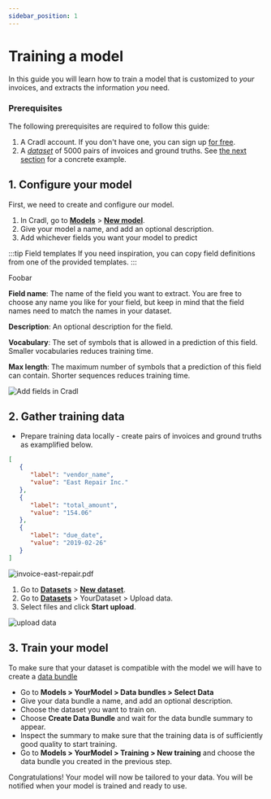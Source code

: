 ```yaml
---
sidebar_position: 1
---
```



# Training a model
In this guide you will learn how to train a model that is customized to *your* invoices, and extracts the information *you* need.

### Prerequisites
The following prerequisites are required to follow this guide:
1. A Cradl account. If you don't have one, you can sign up [for free](https://cradl.ai).
2. A [*dataset*](/concepts/datasets) of 5000 pairs of invoices and ground truths. See [the next section](#2-gather-training-data) for a concrete example.

## 1. Configure your model
First, we need to create and configure our model.
 1. In Cradl, go to [**Models**](https://app.cradl.ai/models) > [**New model**](https://app.cradl.ai/models).
 2. Give your model a name, and add an optional description.
 3. Add whichever fields you want your model to predict
 
:::tip Field templates
If you need inspiration, you can copy field definitions from one of the provided templates.
:::
 
Foobar

   **Field name**: The name of the field you want to extract. You are free to choose any name you like for your field, but keep in mind that the field names need to match the names in your dataset.

   **Description**: An optional description for the field.

   **Vocabulary**: The set of symbols that is allowed in a prediction of this field. Smaller vocabularies reduces training time.

   **Max length**: The maximum number of symbols that a prediction of this field can contain. Shorter sequences reduces training time.

![Add fields in Cradl](/img/use-cases/fields.png)

## 2. Gather training data
- Prepare training data locally - create pairs of invoices and ground truths as examplified below.


<Tabs>
<TabItem value="ground-truth" label="invoice-east-repair.json - Ground Truth" default>

```json
[
   {
      "label": "vendor_name",
      "value": "East Repair Inc."
   },
   {
      "label": "total_amount",
      "value": "154.06"
   },
   {
      "label": "due_date",
      "value": "2019-02-26"
   }
]
```

</TabItem>
<TabItem value="document" label="invoice-east-repair.pdf - Invoice">

![invoice-east-repair.pdf](/img/use-cases/invoice-sample-01.png)

</TabItem>
</Tabs>

1. Go to [**Datasets**](https://app.cradl.ai/datasets) > [**New dataset**](https://app.cradl.ai/datasets/new).
2. Go to [**Datasets**](https://app.cradl.ai/datasets) > YourDataset > Upload data.
3. Select files and click **Start upload**.

![upload data](/img/upload-data-app/upload-documents-cradl-1.png)

## 3. Train your model
To make sure that your dataset is compatible with the model we will have to create a [data bundle](../concepts/training-data.mdx)

- Go to **Models > YourModel > Data bundles > Select Data**
- Give your data bundle a name, and add an optional description.
- Choose the dataset you want to train on.
- Choose **Create Data Bundle** and wait for the data bundle summary to appear.
- Inspect the summary to make sure that the training data is of sufficiently good quality to start training.
- Go to **Models > YourModel > Training > New training** and choose the data bundle you created in the previous step.

Congratulations! Your model will now be tailored to your data.
You will be notified when your model is trained and ready to use.
